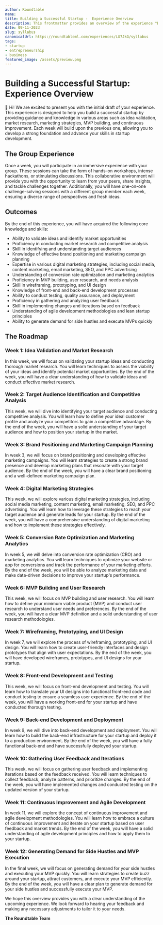 ```yaml
---
author: Roundtable
name: 
title: Building a Successful Startup -  Experience Overview
description: This frontmatter provides an overview of the experience "Building a Successful Startup" offered by Roundtable. It outlines the topics covered, the learning outcomes, and the weekly roadmap. 
date: 09-11-2023
slug: syllabus
canonicalUrl: https://roundtableml.com/experiences/LG7JkG/syllabus
tags:
- startup
- entrepreneurship
- business
featured_image: /assets/preview.png
---
```


# Building a Successful Startup: Experience Overview

👋 Hi! We are excited to present you with the initial draft of your experience. This experience is designed to help you build a successful startup by providing guidance and knowledge in various areas such as idea validation, market research, marketing strategies, MVP building, and continuous improvement. Each week will build upon the previous one, allowing you to develop a strong foundation and advance your skills in startup development.

## The Group Experience
Once a week, you will participate in an immersive experience with your group. These sessions can take the form of hands-on workshops, intense hackathons, or stimulating discussions. This collaborative environment will provide you with the opportunity to learn from your peers, share insights, and tackle challenges together. Additionally, you will have one-on-one challenge-solving sessions with a different group member each week, ensuring a diverse range of perspectives and fresh ideas.

## Outcomes
By the end of this experience, you will have acquired the following core knowledge and skills:
- Ability to validate ideas and identify market opportunities
- Proficiency in conducting market research and competitive analysis
- Skill in identifying and understanding target audiences
- Knowledge of effective brand positioning and marketing campaign planning
- Expertise in various digital marketing strategies, including social media, content marketing, email marketing, SEO, and PPC advertising
- Understanding of conversion rate optimization and marketing analytics
- Proficiency in MVP building, user research, and needs analysis
- Skill in wireframing, prototyping, and UI design
- Knowledge of front-end and back-end development processes
- Ability to conduct testing, quality assurance, and deployment
- Proficiency in gathering and analyzing user feedback
- Skill in implementing changes and iterations based on feedback
- Understanding of agile development methodologies and lean startup principles
- Ability to generate demand for side hustles and execute MVPs quickly

## The Roadmap

### Week 1: Idea Validation and Market Research
In this week, we will focus on validating your startup ideas and conducting thorough market research. You will learn techniques to assess the viability of your ideas and identify potential market opportunities. By the end of the week, you will have a clear understanding of how to validate ideas and conduct effective market research.

### Week 2: Target Audience Identification and Competitive Analysis
This week, we will dive into identifying your target audience and conducting competitive analysis. You will learn how to define your ideal customer profile and analyze your competitors to gain a competitive advantage. By the end of the week, you will have a solid understanding of your target audience and how to position your startup in the market.

### Week 3: Brand Positioning and Marketing Campaign Planning
In week 3, we will focus on brand positioning and developing effective marketing campaigns. You will learn strategies to create a strong brand presence and develop marketing plans that resonate with your target audience. By the end of the week, you will have a clear brand positioning and a well-defined marketing campaign plan.

### Week 4: Digital Marketing Strategies
This week, we will explore various digital marketing strategies, including social media marketing, content marketing, email marketing, SEO, and PPC advertising. You will learn how to leverage these strategies to reach your target audience and generate leads for your startup. By the end of the week, you will have a comprehensive understanding of digital marketing and how to implement these strategies effectively.

### Week 5: Conversion Rate Optimization and Marketing Analytics
In week 5, we will delve into conversion rate optimization (CRO) and marketing analytics. You will learn techniques to optimize your website or app for conversions and track the performance of your marketing efforts. By the end of the week, you will be able to analyze marketing data and make data-driven decisions to improve your startup's performance.

### Week 6: MVP Building and User Research
This week, we will focus on MVP building and user research. You will learn how to define your minimum viable product (MVP) and conduct user research to understand user needs and preferences. By the end of the week, you will have a clear MVP definition and a solid understanding of user research methodologies.

### Week 7: Wireframing, Prototyping, and UI Design
In week 7, we will explore the process of wireframing, prototyping, and UI design. You will learn how to create user-friendly interfaces and design prototypes that align with user expectations. By the end of the week, you will have developed wireframes, prototypes, and UI designs for your startup.

### Week 8: Front-end Development and Testing
This week, we will focus on front-end development and testing. You will learn how to translate your UI designs into functional front-end code and conduct testing to ensure a seamless user experience. By the end of the week, you will have a working front-end for your startup and have conducted thorough testing.

### Week 9: Back-end Development and Deployment
In week 9, we will dive into back-end development and deployment. You will learn how to build the back-end infrastructure for your startup and deploy it to a production environment. By the end of the week, you will have a fully functional back-end and have successfully deployed your startup.

### Week 10: Gathering User Feedback and Iterations
This week, we will focus on gathering user feedback and implementing iterations based on the feedback received. You will learn techniques to collect feedback, analyze patterns, and prioritize changes. By the end of the week, you will have implemented changes and conducted testing on the updated version of your startup.

### Week 11: Continuous Improvement and Agile Development
In week 11, we will explore the concept of continuous improvement and agile development methodologies. You will learn how to embrace a culture of continuous improvement and iterate on your startup based on user feedback and market trends. By the end of the week, you will have a solid understanding of agile development principles and how to apply them to your startup.

### Week 12: Generating Demand for Side Hustles and MVP Execution
In the final week, we will focus on generating demand for your side hustles and executing your MVP quickly. You will learn strategies to create buzz around your startup, attract customers, and execute your MVP efficiently. By the end of the week, you will have a clear plan to generate demand for your side hustles and successfully execute your MVP.

We hope this overview provides you with a clear understanding of the upcoming experience. We look forward to hearing your feedback and making any necessary adjustments to tailor it to your needs.

**The Roundtable Team**
